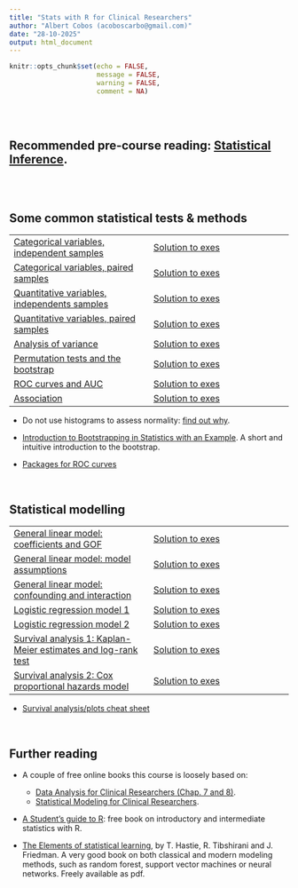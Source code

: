```yaml
---
title: "Stats with R for Clinical Researchers"
author: "Albert Cobos (acoboscarbo@gmail.com)"
date: "28-10-2025"
output: html_document
---
```



```r
knitr::opts_chunk$set(echo = FALSE, 
                      message = FALSE, 
                      warning = FALSE,
                      comment = NA)

```

\
\

## Recommended pre-course reading: [Statistical Inference](https://acobos.github.io/DA/statistical-inference.html).

\
\


## Some common statistical tests & methods

|  |  |
|------------------------------------|------------------------------------|
| [Categorical variables, independent samples](https://acobos.github.io/CDB_ed4/1_1_categ_indep.html#1) |[Solution to exes](1_1_categ_indep_exe_solution.R) |  
| [Categorical variables, paired samples](https://acobos.github.io/CDB_ed4/1_2_categ_paired.html) |[Solution to exes](1_2_categ_paired_exe_solution.R)  | 
| [Quantitative variables, independents samples](https://acobos.github.io/CDB_ed4/1_3_quant_indep.html) |[Solution to exes](1_3_quant_indep_exe_solution.R) |
| [Quantitative variables, paired samples](https://acobos.github.io/CDB_ed4/1_4_quant_paired.html)  |[Solution to exes](1_4_quant_paired_exe_solution.R)  |
| [Analysis of variance](https://acobos.github.io/CDB_ed4/1_5_anova.html) |[Solution to exes](1_5_anova_exe_solution.R)  |
| [Permutation tests and the bootstrap](https://acobos.github.io/CDB_ed4/1_6_bootstrap.html)  |[Solution to exes](1_6_bootstrap_exe_solution.R) |
| [ROC curves and AUC](https://acobos.github.io/CDB_ed4/1_7_roc_auc.html) |[Solution to exes](1_7_roc_auc_exe_solution.R)  |
| [Association](https://acobos.github.io/CDB_ed4/1_8_association.html) | [Solution to exes](1_8_association_exe_solution.R) |

- Do not use histograms to assess normality: [find out why](https://statisticsbyjim.com/basics/assessing-normality-histograms-probability-plots/).

- [Introduction to Bootstrapping in Statistics with an Example](https://statisticsbyjim.com/hypothesis-testing/bootstrapping/). A short and intuitive introduction to the bootstrap.

- [Packages for ROC curves](https://rviews.rstudio.com/2019/03/01/some-r-packages-for-roc-curves/)

\

## Statistical modelling

|  |  |
|------------------------------------|------------------------------------|
| [General linear model: coefficients and GOF](https://acobos.github.io/CDB_ed4/2_1_glm_1.html) |[Solution to exes](2_1_glm_1_exe_solution.R)  |
| [General linear model: model assumptions](https://acobos.github.io/CDB_ed4/2_2_glm_2.html) |[Solution to exes](2_2_glm_2_exe_solution.R)  |
| [General linear model: confounding and interaction](https://acobos.github.io/CDB_ed4/2_3_glm_3.html) |[Solution to exes](2_3_glm_3_exe_solution.R)  |
| [Logistic regression model 1](https://acobos.github.io/CDB_ed4/2_4_logistic_1.html) |[Solution to exes](2_4_logistic_1_exe_solution.R)  |
| [Logistic regression model 2](https://acobos.github.io/CDB_ed4/2_5_logistic_2.html) |[Solution to exes](2_5_logistic_2_exe_solution.R)   |
| [Survival analysis 1: Kaplan-Meier estimates and log-rank test](https://acobos.github.io/CDB_ed4/2_6_survival.html) |[Solution to exes](2_6_survival_exe_solution.R)  |
| [Survival analysis 2: Cox proportional hazards model](https://acobos.github.io/CDB_ed4/2_7_cox.html) |[Solution to exes](2_7_cox_exe_solution.R)   |

- [Survival analysis/plots cheat sheet](https://rpkgs.datanovia.com/survminer/survminer_cheatsheet.pdf)

\

## Further reading 

- A couple of free online books this course is loosely based on:
  - [Data Analysis for Clinical Researchers (Chap. 7 and 8)](https://acobos.github.io/DA/index.html). 
  - [Statistical Modeling for Clinical Researchers](https://acobos.github.io/SM/index.html).

- [A Student’s guide to R](https://cran.r-project.org/doc/contrib/Horton+Pruim+Kaplan_MOSAIC-StudentGuide.pdf): free book on introductory and intermediate statistics with R.  

- [The Elements of statistical learning](https://hastie.su.domains/ElemStatLearn/), by T. Hastie, R. Tibshirani and J. Friedman. A very good book on both classical and modern modeling methods, such as random forest, support vector machines or neural networks. Freely available as pdf.











